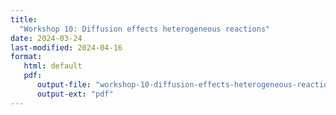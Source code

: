 ```yaml
---
title: 
  "Workshop 10: Diffusion effects heterogeneous reactions"
date: 2024-03-24
last-modified: 2024-04-16
format: 
   html: default
   pdf:
      output-file: "workshop-10-diffusion-effects-heterogeneous-reactions"
      output-ext: "pdf"
---
```


<!-- ::: {.content-visible when-format="html"} -->
<!-- ::: {.callout-tip} -->
<!-- ## Solutions -->
<!---->
<!-- Solutions to these problems are uploaded at [Workshop 10 solutions](./solutions.qmd) -->
<!---->
<!-- ::: -->
<!-- ::: -->
